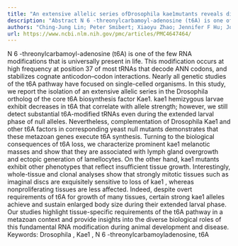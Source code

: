 ```yaml
---
title: "An extensive allelic series ofDrosophila kae1mutants reveals diverse and tissue-specific requirements for t6A biogenesis"
description: "Abstract N 6 -threonylcarbamoyl-adenosine (t6A) is one of the few RNA modifications that is universally present in life. This modification occurs at high frequency at position 37 of most tRNAs that de..."
authors: "Ching-Jung Lin; Peter Smibert; Xiaoyu Zhao; Jennifer F Hu; Johnny Ramroop; Stefanie M Kellner; Matthew A Benton; Shubha Govind; Peter C Dedon; Rolf Sternglanz; Eric C Lai"
url: https://www.ncbi.nlm.nih.gov/pmc/articles/PMC4647464/
---
```


N 6 -threonylcarbamoyl-adenosine (t6A) is one of the few RNA modifications that is universally present in life. This modification occurs at high frequency at position 37 of most tRNAs that decode ANN codons, and stabilizes cognate anticodon–codon interactions. Nearly all genetic studies of the t6A pathway have focused on single-celled organisms. In this study, we report the isolation of an extensive allelic series in the Drosophila ortholog of the core t6A biosynthesis factor Kae1. kae1 hemizygous larvae exhibit decreases in t6A that correlate with allele strength; however, we still detect substantial t6A-modified tRNAs even during the extended larval phase of null alleles. Nevertheless, complementation of Drosophila Kae1 and other t6A factors in corresponding yeast null mutants demonstrates that these metazoan genes execute t6A synthesis. Turning to the biological consequences of t6A loss, we characterize prominent kae1 melanotic masses and show that they are associated with lymph gland overgrowth and ectopic generation of lamellocytes. On the other hand, kae1 mutants exhibit other phenotypes that reflect insufficient tissue growth. Interestingly, whole-tissue and clonal analyses show that strongly mitotic tissues such as imaginal discs are exquisitely sensitive to loss of kae1 , whereas nonproliferating tissues are less affected. Indeed, despite overt requirements of t6A for growth of many tissues, certain strong kae1 alleles achieve and sustain enlarged body size during their extended larval phase. Our studies highlight tissue-specific requirements of the t6A pathway in a metazoan context and provide insights into the diverse biological roles of this fundamental RNA modification during animal development and disease. Keywords: Drosophila , Kae1 , N 6 -threonylcarbamoyladenosine, t6A
